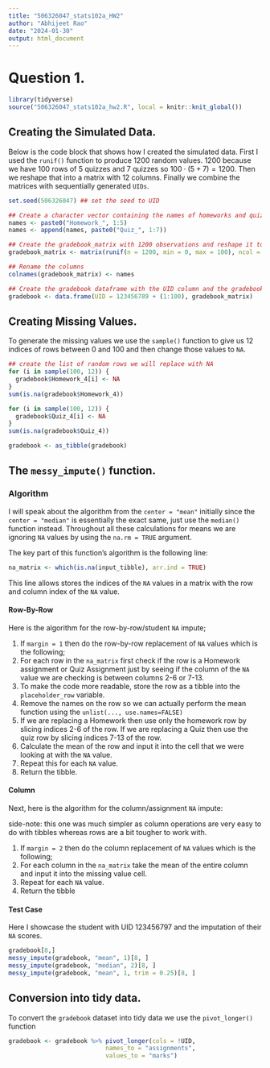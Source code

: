```yaml
---
title: "506326047_stats102a_HW2"
author: "Abhijeet Rao"
date: "2024-01-30"
output: html_document
---
```


# Question 1.
```r
library(tidyverse)
source("506326047_stats102a_hw2.R", local = knitr::knit_global())
```

## Creating the Simulated Data.
Below is the code block that shows how I created the simulated data. First I used the `runif()` function to produce 1200 random values. 1200 because we have 100 rows of 5 quizzes and 7 quizzes so $100\cdot(5 + 7) = 1200$. Then we reshape that into a matrix with 12 columns. Finally we combine the matrices with sequentially generated `UIDs`.
```r
set.seed(506326047) ## set the seed to UID

## Create a character vector containing the names of homeworks and quizzes
names <- paste0("Homework_", 1:5)
names <- append(names, paste0("Quiz_", 1:7))

## Create the gradebook_matrix with 1200 observations and reshape it to a matrix.
gradebook_matrix <- matrix(runif(n = 1200, min = 0, max = 100), ncol = length(names), byrow = TRUE)

## Rename the columns
colnames(gradebook_matrix) <- names

## Create the gradebook dataframe with the UID column and the gradebook_matrix.
gradebook <- data.frame(UID = 123456789 + (1:100), gradebook_matrix)
```

## Creating Missing Values.
To generate the missing values we use the `sample()` function to give us 12 indices of rows between 0 and 100 and then change those values to `NA`.
```r
## create the list of random rows we will replace with NA
for (i in sample(100, 12)) {
  gradebook$Homework_4[i] <- NA
}
sum(is.na(gradebook$Homework_4))
```

```r
for (i in sample(100, 12)) {
  gradebook$Quiz_4[i] <- NA
}
sum(is.na(gradebook$Quiz_4))
```

```r
gradebook <- as_tibble(gradebook)
```

## The `messy_impute()` function.
### Algorithm
I will speak about the algorithm from the `center = "mean"` initially since the `center = "median"` is essentially the exact same, just use the `median()` function instead. Throughout all these calculations for means we are ignoring `NA` values by using the `na.rm = TRUE` argument.

The key part of this function's algorithm is the following line:
```r
na_matrix <- which(is.na(input_tibble), arr.ind = TRUE)
```

This line allows stores the indices of the `NA` values in a matrix with the row and column index of the `NA` value.

#### Row-By-Row
Here is the algorithm for the row-by-row/student `NA` impute;

1. If `margin = 1` then do the row-by-row replacement of `NA` values which is the following;
2. For each row in the `na_matrix` first check if the row is a Homework assignment or Quiz Assignment just by seeing if the column of the `NA` value we are checking is between columns 2-6  or 7-13.
3. To make the code more readable, store the row as a tibble into the `placeholder_row` variable.
4. Remove the names on the row so we can actually perform the mean function using the `unlist(..., use.names=FALSE)`
5. If we are replacing a Homework then use only the homework row by slicing indices 2-6 of the row. If we are replacing a Quiz then use the quiz row by slicing indices 7-13 of the row.
5. Calculate the mean of the row and input it into the cell that we were looking at with the `NA` value.
6. Repeat this for each `NA` value.
7. Return the tibble.

#### Column
Next, here is the algorithm for the column/assignment `NA` impute:

side-note: this one was much simpler as column operations are very easy to do with tibbles whereas rows are a bit tougher to work with.

1. If `margin = 2` then do the column replacement of `NA` values which is the following;
2. For each column in the `na_matrix` take the mean of the entire column and input it into the missing value cell.
3. Repeat for each `NA` value.
4. Return the tibble

#### Test Case
Here I showcase the student with UID 123456797 and the imputation of their `NA` scores.
```r
gradebook[8,]
messy_impute(gradebook, "mean", 1)[8, ]
messy_impute(gradebook, "median", 2)[8, ]
messy_impute(gradebook, "mean", 1, trim = 0.25)[8, ]
```

## Conversion into tidy data.
To convert the `gradebook` dataset into tidy data we use the `pivot_longer()` function

```r
gradebook <- gradebook %>% pivot_longer(cols = !UID,
                           names_to = "assignments",
                           values_to = "marks")
```



<!-- input tibble
which(is.na(tibble), arr.ind = TRUE)
returns a matrix of two columns 
first column will give row numbers and second column will give column numbers
what are the row and column indices of each of those trues.
go row by row and find the positions of each of those in the data frame.


sends column names to a new variable and stores the price into a different column
grocery_tbl %>% pivot_longer(cols = !fruit(all columns except for fruit),
                             names_to = "supermarket",
                             values_to = "price")
                             
                             
The tidy object that you get out should have three columns
UID, Assignments, Marks.


check out harvard dataverse for q2
-->

